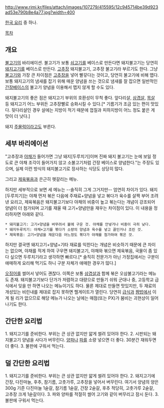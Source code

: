 http://www.rimi.kr/files/attach/images/107279/415595/12c945714be39d923ad53e790b8e4a77.jpg?width=400

[[한국 요리]] 중 하나. 

[[목차]]
== 개요 ==
[[불고기]]의 바리에이션. 불고기가 보통 [[쇠고기]]를 베이스로 만든다면 돼지불고기는 당연히 [[돼지고기]]를 베이스로 만든다. [[고추장]] 돼지불고기, 고추장 불고기라 부르기도 한다. 그냥 [[불고기]]와 가장 큰 차이점은 [[고추장]]을 넣어 빨갛다는 것이고, 당연히 불고기에 비해 맵다. 보통 돼지고기의 냄새를 잡기 위해 매운 양념을 쓰는 것으로 냄새를 잘 잡으면 일반적인 [[간장]]베이스의 불고기 양념을 이용해서 맵지 않게 할 수도 있다.

돼지불고기의 좋은 점은 돼지고기 부위의 호환성이 무척 좋다. 앞다리살, [[삼겹살]], [[목살]] 등 돼지고기 어느 부위든 고추장빨로 승화시킬 수 있다.[* 기름기가 조금 있는 편이 맛있다. 뒷다리살인 경우 살에는 지방이 적기 때문에 껍질과 피하지방이 어느 정도 붙은 게 맛이 더 낫다.]

돼지 [[주물럭]]이라고도 부른다.
== 세부 바리에이션 ==
"고추장과 [[야채]]가 들어가면 그냥 돼지[두루치기]이며 진짜 돼지 불고기는 눈에 보일 정도로 큰 야채 조각이 들어가지 않고 소불고기처럼 간장 베이스로 양념한다."는 주장도 있으며, 실제 이런 방식의 돼지불고기로 장사하는 식당도 상당히 많다.

그리고 [[제육볶음]]과 은근히 헷갈리는 메뉴.

하지만 세부적으로 보면 세 메뉴는 --솔직히 그게 그거지만-- 엄연히 차이가 있다. 돼지[두루치기]는 야채 먼저 볶은 다음에 주재료+양념을 넣고 볶다가 육수를 살짝 부어 조려낸 요리고, 제육볶음은 돼지불고기보다 야채의 비중이 높고 볶는다는 개념이 강조되어 양념이 더 첨가되며 고기를 재울 때 고기+양념만을 재우는 차이점이 있다. 이 내용을 정리하자면 아래와 같다.

 * 돼지불고기: 고기+양념을 버무려서 불에 구운 것. 야채를 안넣거나 비중이 극히 낮다.
 * 돼지두루치기: 야채+고기를 볶다가 소량의 양념과 육수를 넣고 끓인거나 조린 것.
 * 제육볶음: 고기+양념을 재운다음 어느정도 볶다가 야채를 첨가하여 볶은 것.

하지만 결국엔 돼지고기+양념+기타 재료를 익힌다는 개념은 비슷하기 때문에 큰 차이는 없으며, 야채를 적게 하여 구우면 돼지불고기, 야채와 볶으면 제육볶음, 국물이 좀 있다 싶으면 두루치기라고 생각하면 빠르다.[* 솔직히 전문가가 아닌 가정집에서는 구분이 애매하게 요리해 먹기도 하니 구분 자체가 애매한 경우가 많다.] 

[[오징어]]를 썰어서 넣어도 괜찮다. 이쪽은 보통 [[삼겹살]]과 함께 볶은 오삼불고기라는 메뉴도 존재. 돼지불고기보다 단가가 저렴하고 대량으로 만들기 쉬워 군대나 중, 고등학교 급식에서 잊을 만 하면 나오는 메뉴이기도 하다. 물론 제대로 만들면 맛있지만, 두 재료의 개성있는 비린내를 제대로 잡지 못하면 헬게이트가 열린다. 당연히 [[급식]]과 [[짬밥]]에서 이게 될 리가 없으므로 해당 메뉴가 나오는 날에는 매점(또는 PX)가 붐비는 괴현상이 일어나기도 한다.
== 간단한 요리법 ==
1. 돼지고기를 준비한다. 부위는 큰 상관 없지만 얇게 썰려 있어야 한다.
2. 시판되는 돼지불고기 양념을 사다가 버무린다. [[양파]]나 [[파]]를 소량 넣으면 더 좋다. 30분간 재워두면 더 좋다.
3. 불판에 구워서 먹는다.

== 덜 간단한 요리법 ==
1. 돼지고기를 준비한다. 부위는 큰 상관 없지만 얇게 썰려 있어야 한다.
2. 돼지고기에 간장, 다진마늘, 후추, 참기름, 고춧가루, 고추장을 넣어서 버무린다. 여기서 양념의 양은 300g 기준 다진마늘 1숟갈, 참기름 1숟갈, 간장 2숟갈, 후추 적당히, 고춧가루 2숟갈, 고추장 크게 1숟갈이다. 
3. 파와 양파를 적절히 썰어 고기와 같이 버무리고 잠시 둔다.
3. 불판에 구워서 먹는다.
